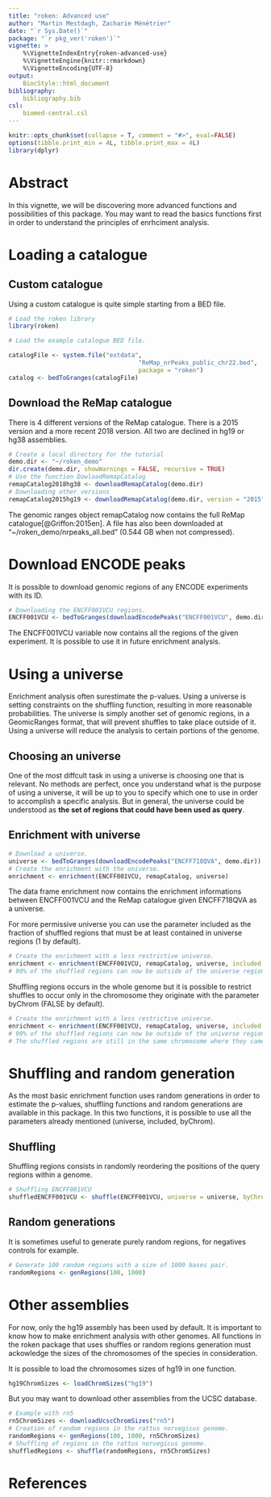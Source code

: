 ```yaml
---
title: "roken: Advanced use"
author: "Martin Mestdagh, Zacharie Ménétrier"
date: "`r Sys.Date()`"
package: "`r pkg_ver('roken')`"
vignette: >
    %\VignetteIndexEntry{roken-advanced-use}
    %\VignetteEngine{knitr::rmarkdown}
    %\VignetteEncoding{UTF-8}
output: 
    BiocStyle::html_document
bibliography: 
    bibliography.bib
csl:
    biomed-central.csl
---
```


```r
knitr::opts_chunk$set(collapse = T, comment = "#>", eval=FALSE)
options(tibble.print_min = 4L, tibble.print_max = 4L)
library(dplyr)
```

# Abstract

In this vignette, we will be discovering more advanced functions and possibilities of this package. You may want to read the basics functions first in order to understand the principles of enrhciment analysis.

# Loading a catalogue

## Custom catalogue

Using a custom catalogue is quite simple starting from a BED file.

```r
# Load the roken library
library(roken) 

# Load the example catalogue BED file.

catalogFile <- system.file("extdata",
                                    "ReMap_nrPeaks_public_chr22.bed",
                                    package = "roken")
catalog <- bedToGranges(catalogFile)

```

## Download the ReMap catalogue

There is 4 different versions of the ReMap catalogue.
There is a 2015 version and a more recent 2018 version.
All two are declined in hg19 or hg38 assemblies.

```r
# Create a local directory for the tutorial
demo.dir <- "~/roken_demo"
dir.create(demo.dir, showWarnings = FALSE, recursive = TRUE)
# Use the function DowloadRemapCatalog
remapCatalog2018hg38 <- downloadRemapCatalog(demo.dir)
# Downloading other versions
remapCatalog2015hg19 <- downloadRemapCatalog(demo.dir, version = "2015", assembly = "hg19")
```

The genomic ranges object remapCatalog now contains the full ReMap catalogue[@Griffon:2015en].
A file has also been downloaded at "~/roken_demo/nrpeaks_all.bed" (0.544 GB when not compressed).

# Download ENCODE peaks

It is possible to download genomic regions of any ENCODE experiments with its ID.

```r
# Downloading the ENCFF001VCU regions.
ENCFF001VCU <- bedToGranges(downloadEncodePeaks("ENCFF001VCU", demo.dir))
```

The ENCFF001VCU variable now contains all the regions of the given experiment. It is possible to use it in future enrichment analysis.

# Using a universe

Enrichment analysis often surestimate the p-values. Using a universe is setting constraints on the shuffling function, resulting in more reasonable probabilities.
The universe is simply another set of genomic regions, in a GeomicRanges format, that will prevent shuffles to take place outside of it. Using a universe will reduce the analysis to certain portions of the genome.

## Choosing an universe

One of the most diffcult task in using a universe is choosing one that is relevant. No methods are perfect, once you understand what is the purpose of using a universe, it will be up to you to specify which one to use in order to accomplish a specific analysis.
But in general, the universe could be understood as **the set of regions that could have been used as query**.

## Enrichment with universe

```r
# Download a universe.
universe <- bedToGranges(downloadEncodePeaks("ENCFF718QVA", demo.dir))
# Create the enrichment with the universe.
enrichment <- enrichment(ENCFF001VCU, remapCatalog, universe)
```

The data frame enrichment now contains the enrichment informations between ENCFF001VCU and the ReMap catalogue given ENCFF718QVA as a universe.

For more permissive universe you can use the parameter included as the fraction of shuffled regions that must be at least contained in universe regions (1 by default).

```r
# Create the enrichment with a less restrictive universe.
enrichment <- enrichment(ENCFF001VCU, remapCatalog, universe, included = 0.1)
# 90% of the shuffled regions can now be outside of the universe regions.
```

Shuffling regions occurs in the whole genome but it is possible to restrict shuffles to occur only in the chromosome they originate with the parameter byChrom (FALSE by default).

```r
# Create the enrichment with a less restrictive universe.
enrichment <- enrichment(ENCFF001VCU, remapCatalog, universe, included = 0.1, byChrom = TRUE)
# 90% of the shuffled regions can now be outside of the universe regions.
# The shuffled regions are still in the same chromosome where they came from.
```

# Shuffling and random generation

As the most basic enrichment function uses random generations in order to estimate the p-values, shuffling functions and random generations are available in this package.
In this two functions, it is possible to use all the parameters already mentioned (universe, included, byChrom).

## Shuffling

Shuffling regions consists in randomly reordering the positions of the query regions within a genome.

```r
# Shuffling ENCFF001VCU
shuffledENCFF001VCU <- shuffle(ENCFF001VCU, universe = universe, byChrom = TRUE)
```

## Random generations

It is sometimes useful to generate purely random regions, for negatives controls for example.

```r
# Generate 100 random regions with a size of 1000 bases pair.
randomRegions <- genRegions(100, 1000)
```

# Other assemblies

For now, only the hg19 assembly has been used by default. It is important to know how to make enrichment analysis with other genomes. All functions in the roken package that uses shuffles or random regions generation must ackowledge the sizes of the chromosomes of the species in consideration.

It is possible to load the chromosomes sizes of hg19 in one function.

```r
hg19ChromSizes <- loadChromSizes("hg19")
```

But you may want to download other assemblies from the UCSC database.

```r
# Example with rn5
rn5ChromSizes <- downloadUcscChromSizes("rn5")
# Creation of random regions in the rattus norvegicus genome.
randomRegions <- genRegions(100, 1000, rn5ChromSizes)
# Shuffling of regions in the rattus norvegicus genome.
shuffledRegions <- shuffle(randomRegions, rn5ChromSizes)
```

# References
